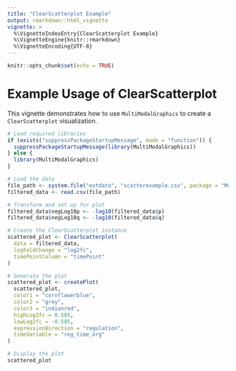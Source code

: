 ```yaml
---
title: "ClearScatterplot Example"
output: rmarkdown::html_vignette
vignette: >
  %\VignetteIndexEntry{ClearScatterplot Example}
  %\VignetteEngine{knitr::rmarkdown}
  %\VignetteEncoding{UTF-8}
---
```


```r
knitr::opts_chunk$set(echo = TRUE)
```

# Example Usage of ClearScatterplot

This vignette demonstrates how to use `MultiModalGraphics` to create a `ClearScatterplot` visualization.

```r
# Load required libraries
if (exists("suppressPackageStartupMessage", mode = "function")) {
  suppressPackageStartupMessage(library(MultiModalGraphics))
} else {
  library(MultiModalGraphics)
}

# Load the data
file_path <- system.file("extdata", "scatterexample.csv", package = "MultiModalGraphics")
filtered_data <- read.csv(file_path)

# Transform and set up for plot
filtered_data$negLog10p <- -log10(filtered_data$p)
filtered_data$negLog10q <- -log10(filtered_data$q)

# Create the ClearScatterplot instance
scattered_plot <- ClearScatterplot(
  data = filtered_data,
  logFoldChange = "log2fc",
  timePointColumn = "timePoint"
)

# Generate the plot
scattered_plot <- createPlot(
  scattered_plot,
  color1 = "cornflowerblue",
  color2 = "grey",
  color3 = "indianred",
  highLog2fc = 0.585,
  lowLog2fc = -0.585,
  expressionDirection = "regulation",
  timeVariable = "reg_time_org"
)

# Display the plot
scattered_plot
```
